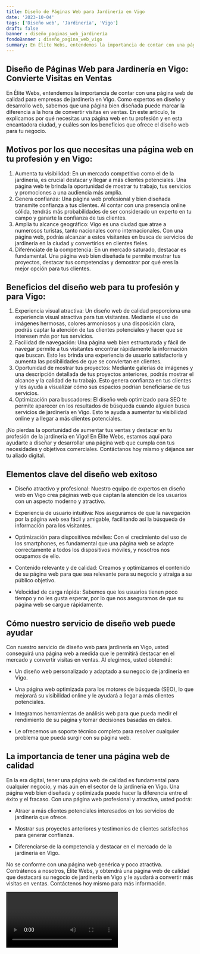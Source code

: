 ```yaml
---
title: Diseño de Páginas Web para Jardinería en Vigo
date: '2023-10-04'
tags: ['Diseño web', 'Jardinería', 'Vigo']
draft: false
banner : diseño_paginas_web_jardinería
fondoBanner : diseño_pagina_web_vigo
summary: En Élite Webs, entendemos la importancia de contar con una página web de calidad para empresas de jardinería en Vigo. Como expertos en diseño y desarrollo web, sabemos que una página bien diseñada puede marcar la diferencia a la hora de convertir visitas en ventas. En este artículo, te explicamos por qué necesitas una página web en tu profesión y en esta encantadora ciudad, y cuáles son los beneficios que ofrece el diseño web para tu negocio.
---
```


## Diseño de Páginas Web para Jardinería en Vigo: Convierte Visitas en Ventas

En Élite Webs, entendemos la importancia de contar con una página web de calidad para empresas de jardinería en Vigo. Como expertos en diseño y desarrollo web, sabemos que una página bien diseñada puede marcar la diferencia a la hora de convertir visitas en ventas. En este artículo, te explicamos por qué necesitas una página web en tu profesión y en esta encantadora ciudad, y cuáles son los beneficios que ofrece el diseño web para tu negocio.

## Motivos por los que necesitas una página web en tu profesión y en Vigo:
1. Aumenta tu visibilidad: En un mercado competitivo como el de la jardinería, es crucial destacar y llegar a más clientes potenciales. Una página web te brinda la oportunidad de mostrar tu trabajo, tus servicios y promociones a una audiencia más amplia.
2. Genera confianza: Una página web profesional y bien diseñada transmite confianza a tus clientes. Al contar con una presencia online sólida, tendrás más probabilidades de ser considerado un experto en tu campo y ganarte la confianza de tus clientes.
3. Amplía tu alcance geográfico: Vigo es una ciudad que atrae a numerosos turistas, tanto nacionales como internacionales. Con una página web, podrás alcanzar a estos visitantes en busca de servicios de jardinería en la ciudad y convertirlos en clientes fieles.
4. Diferénciate de la competencia: En un mercado saturado, destacar es fundamental. Una página web bien diseñada te permite mostrar tus proyectos, destacar tus competencias y demostrar por qué eres la mejor opción para tus clientes.

## Beneficios del diseño web para tu profesión y para Vigo:
1. Experiencia visual atractiva: Un diseño web de calidad proporciona una experiencia visual atractiva para tus visitantes. Mediante el uso de imágenes hermosas, colores armoniosos y una disposición clara, podrás captar la atención de tus clientes potenciales y hacer que se interesen más por tus servicios.
2. Facilidad de navegación: Una página web bien estructurada y fácil de navegar permite a tus visitantes encontrar rápidamente la información que buscan. Esto les brinda una experiencia de usuario satisfactoria y aumenta las posibilidades de que se conviertan en clientes.
3. Oportunidad de mostrar tus proyectos: Mediante galerías de imágenes y una descripción detallada de tus proyectos anteriores, podrás mostrar el alcance y la calidad de tu trabajo. Esto genera confianza en tus clientes y les ayuda a visualizar cómo sus espacios podrían beneficiarse de tus servicios.
4. Optimización para buscadores: El diseño web optimizado para SEO te permite aparecer en los resultados de búsqueda cuando alguien busca servicios de jardinería en Vigo. Esto te ayuda a aumentar tu visibilidad online y a llegar a más clientes potenciales.

¡No pierdas la oportunidad de aumentar tus ventas y destacar en tu profesión de la jardinería en Vigo! En Élite Webs, estamos aquí para ayudarte a diseñar y desarrollar una página web que cumpla con tus necesidades y objetivos comerciales. Contáctanos hoy mismo y déjanos ser tu aliado digital.

<GifSeo />

<Cta />

## Elementos clave del diseño web exitoso

- Diseño atractivo y profesional: Nuestro equipo de expertos en diseño web en Vigo crea páginas web que captan la atención de los usuarios con un aspecto moderno y atractivo.

- Experiencia de usuario intuitiva: Nos aseguramos de que la navegación por la página web sea fácil y amigable, facilitando así la búsqueda de información para los visitantes.

- Optimización para dispositivos móviles: Con el crecimiento del uso de los smartphones, es fundamental que una página web se adapte correctamente a todos los dispositivos móviles, y nosotros nos ocupamos de ello.

- Contenido relevante y de calidad: Creamos y optimizamos el contenido de su página web para que sea relevante para su negocio y atraiga a su público objetivo.

- Velocidad de carga rápida: Sabemos que los usuarios tienen poco tiempo y no les gusta esperar, por lo que nos aseguramos de que su página web se cargue rápidamente.

## Cómo nuestro servicio de diseño web puede ayudar

Con nuestro servicio de diseño web para jardinería en Vigo, usted conseguirá una página web a medida que le permitirá destacar en el mercado y convertir visitas en ventas. Al elegirnos, usted obtendrá:

- Un diseño web personalizado y adaptado a su negocio de jardinería en Vigo.

- Una página web optimizada para los motores de búsqueda (SEO), lo que mejorará su visibilidad online y le ayudará a llegar a más clientes potenciales.

- Integramos herramientas de análisis web para que pueda medir el rendimiento de su página y tomar decisiones basadas en datos.

- Le ofrecemos un soporte técnico completo para resolver cualquier problema que pueda surgir con su página web.

## La importancia de tener una página web de calidad

En la era digital, tener una página web de calidad es fundamental para cualquier negocio, y más aún en el sector de la jardinería en Vigo. Una página web bien diseñada y optimizada puede hacer la diferencia entre el éxito y el fracaso. Con una página web profesional y atractiva, usted podrá:

- Atraer a más clientes potenciales interesados en los servicios de jardinería que ofrece.

- Mostrar sus proyectos anteriores y testimonios de clientes satisfechos para generar confianza.

- Diferenciarse de la competencia y destacar en el mercado de la jardinería en Vigo.

No se conforme con una página web genérica y poco atractiva. Contrátenos a nosotros, Élite Webs, y obtendrá una página web de calidad que destacará su negocio de jardinería en Vigo y le ayudará a convertir más visitas en ventas. Contáctenos hoy mismo para más información.

<Video />

<CtaBot job='Jardinería' city='Vigo'/>

<Gmaps query='Vigo+españa+maps' />
